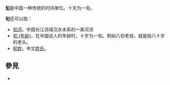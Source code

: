 '''[[旬|旬]]'''是中国一种传统的时间单位。十天为一旬。

'''旬'''还可以指：
*[[旬河|旬河]]，中国长江流域汉水水系的一条河流
*[[旬_(年龄)|旬 (年龄)]]，在中国说人的年龄时，十岁为一旬。例如八旬老翁，就是指八十岁的老头。
*[[旬姓|旬姓]]，中文[[姓氏|姓氏]]。

== 參見 ==
* {{Lookfrom|旬}}

{{disambig|X|cat=一字消歧義}}
